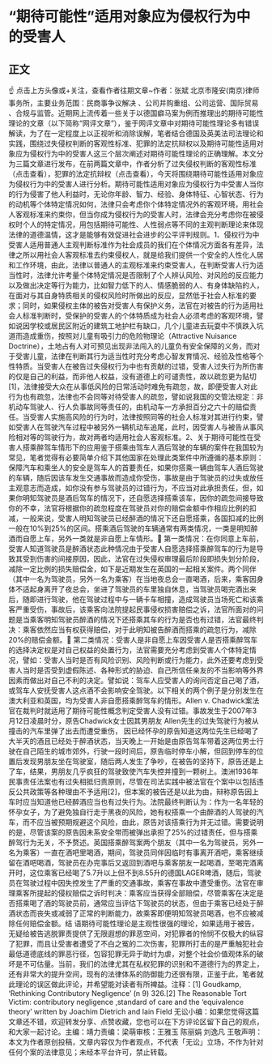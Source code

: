 # “期待可能性”适用对象应为侵权行为中的受害人
## 正文
☝ 点击上方头像或+关注，查看作者往期文章~作者：张斌 北京市隆安(南京)律师事务所，主要业务范围：民商事争议解决 、公司并购重组、公司运营、国际贸易 、合规与监管。近期网上流传着一些关于以德国癖马案为例而推理出的期待可能性理论的文章（以下简称“网评文章”），鉴于网评文章中对期待可能性理论多有错误解读，为了在一定程度上以正视听和消除误解，笔者结合德国及英美法司法理论和实践，围绕过失侵权判断的客观性标准、犯罪的法定抗辩权以及期待可能性适用对象应为侵权行为中的受害人这三个层次阐述对期待可能性理论的正确理解。本文分为三篇文章进行发布，在前两篇文章中，作者分析了过失侵权判断的客观性标准（点击查看），犯罪的法定抗辩权（点击查看），今天将围绕期待可能性适用对象应为侵权行为中的受害人进行分析。期待可能性适用对象应为侵权行为中受害人当你的行为侵害了他人利益时，无论你年龄、智力、经验、身体特征、心智状态、行为的动机等个体特定情况如何，法律只会考虑你个体特定情况外的客观环境，用社会人客观标准来约束你，但当你成为侵权行为的受害人时，法律会充分考虑你在被侵权时个人的特定情况，用包括期待可能性、人性弱点等不同的主观判断理论来体现法律的道德温情，这才是能够有效促进社会进步的公平评判规则。1、侵权行为中受害人适用普通人主观判断标准作为社会成员的我们在个体情况方面各有差异，法律之所以用社会人客观标准去约束侵权人，就是给我们提供一个安全的人性化人居和工作环境，由此，法律以普通人的主观标准来约束受害人，在判断受害人行为适当性时，法律允许考量个体特定情况是否限制了个人辨认风险、对风险的反应能力以及做出决定等行为能力，比如智力低下的人、情感脆弱的人、有身体缺陷的人，在面对与其自身特质相关的侵权风险时所做出的反应，显然低于社会人标准的要求；同时，如果侵权主体的被告对受害人有保护义务，法官在对被告的行为适用社会人标准判断时，受保护的受害人的个体特质成为社会人必须考虑的客观环境，譬如说因学校或居民区附近的建筑工地护栏有缺口，几个儿童进去玩耍中不慎跌入坑道而造成重伤，按照对儿童有吸引力的危险物理论（Attractive Nuisance Doctrine），土地占有人对可预见出现非法闯入的儿童负有安全保障的义务，而对于受害儿童，法律在判断其行为适当性时充分考虑心智发育情况、经验及性格等个性特质。当受害人在被告过失侵权行为中也有贡献的过错，受害人过失行为所伤害的仅是自己的利益，而非他人权益，没有道德上的可谴责性，故以疏忽更为贴切[1]，法律接受大众在从事低风险的日常活动时难免有疏忽，故，即便受害人对此行为也有疏忽，法律也不会同等对待受害人的疏忽，譬如说我国的交管法规定：非机动车驾驶人、行人负事故同等责任的，由机动车一方承担百分之六十的赔偿责任。当受害人实施高风险的行为时，法律按照同等的社会人标准对其进行约束，譬如受害人在驾驶汽车过程中被另外一辆机动车追尾，此时，因受害人与被告从事风险相对等的驾驶行为，故对两者均适用社会人客观标准。2、关于期待可能性在受害人搭乘醉驾车情形下的应用鉴于搭乘由驾车人酒后驾驶的车辆的案件在我国较为常见，笔者觉得有必要简单介绍下其他国家在处理此类案件中所遵循的基本原则：保障汽车和乘坐人的安全是驾车人的首要责任，如果你搭乘一辆由驾车人酒后驾驶的车辆，随后因该车发生交通事故而造成你受伤，事故是由于驾驶员的过失或放任主观意志而造成，如你没有参与驾驶员的过错行为，不应当对此承担责任，但，如果你明知驾驶员是酒后驾车的情况下，还自愿选择搭乘该车，因你的疏忽间接导致你的不幸，法官将根据你的疏忽程度在驾驶员对你的赔偿金额中作相应比例的扣减，一般来说，受害人明知驾驶员已经醉酒的情况下还自愿搭乘，各国扣减的比例一般在10%到25%的区间。搭乘酒后驾驶的车辆通常有两类情况，一类是明知醉酒而自愿上车，另外一类就是非自愿上车情形。🔹 第一类情况：在你同意上车前，受害人知道驾驶员是醉酒状态此种情况由于受害人自愿选择搭乘醉驾车的行为是导致其受到伤害的间接原因，因此，法官在过失侵权审理最后阶段即损失划分阶段，减除一定比例的损失赔偿金，如下是近期发生在英国的一起相关案件。两个同伴（其中一名为驾驶员，另外一名为乘客）在当地夜总会一直喝酒，后来，乘客因身体不适起身离开了夜总会，坐进了驾驶员的车里独自休息，当驾驶员喝完酒出来后，随即进行驾驶，他在驾驶过程中与一辆卡车相撞，造成驾驶员当场死亡和该乘客严重受伤，事故后，该乘客向法院提起民事侵权损害赔偿之诉，法官所面对的问题是当乘客明知驾驶员醉酒的情况下还搭乘其车的行为是否也有过错，法官最终判决：乘客依然应当有权获得赔偿，对于此明知被告醉酒而搭乘的疏忽行为，减除20%的赔偿金额。🔹 第二类情况：受害人是非自愿上车因受害人是否搭乘醉驾车的选择决定权是对自己权益的处置行为，法官需要充分考虑到受害人个体特定情况，譬如：受害人当时是否有风险识别、风险判断或行为能力，此外还要考虑到受害人当时是否受到虚假陈述、各种形式的胁迫、自己所信任亲友的不当影响等外界因素而做出对自己不利的决定。譬如说：驾车人应受害人的询问否定自己喝了酒，或驾车人安抚受害人这点酒不会影响安全驾驶。以下相关的两个例子是分别发生在澳大利亚和英国，均为受害人非自愿搭乘醉驾车的情形。Allen v. Chadwick案法官在裁判时就适用了期待可能性概念判定受害人没有过错。事故发生于2007年3月12日凌晨时分，原告Chadwick女士因其男朋友 Allen先生的过失驾驶行为被从撞击的汽车里弹了出去而遭受重伤， 因已经怀孕的原告知道这两位先生已经喝了大半天的酒且已经处于醉酒状态，当天晚上一开始是由原告驾车带着这两位男士行驶在自己陌生的城市郊外，行驶一段时间后，原告临时停车小解，但回到停车的位置后发现男朋友坐在驾驶室，随后两人发生了争吵，在被告的坚持下，原告还是上了车，结果，男朋友几乎疯狂的驾驶致使汽车失控并撞到一颗树上。澳洲1936年民事责任法案也有过失相抵归责原则，尽管在司法实践中被法官在个案中以包括违反公共政策等各种理由不予适用[2]，但本案的被告还是以此为由，辩称原告因上车时应当知道他已经醉酒应当也有过失行为。法院最终判断认为：作为一名年轻的怀孕女子，为了避免独自行走于黑夜的风险，她有权搭乘一个由醉酒的人驾驶的汽车，而不应当被预期规避这个风险，由此，原告对该搭乘行为并无过错。需要说明的是，尽管该案的原告因未系安全带而被弹出承担了25%的过错责任，但与搭乘醉驾行为无关，不予赘述。英国搭乘醉驾案两个朋友（其中一名为驾驶员，另外一名为乘客）一直在酒吧里喝酒，期间，驾驶员同伴因临时有事离开酒吧，乘客继续留在酒吧喝酒，驾驶员在办完事后又返回到酒吧与乘客朋友一起喝酒，至喝完酒离开时，这位乘客已经喝了5.7升以上但不到8.55升的德国LAGER啤酒，随后，驾驶员在驾驶过程中因失控发生了严重的交通事故，乘客在事故中遭受重伤。法官在审理乘客所提起的侵权赔偿之诉时判决：乘客应当获得全部赔偿，尽管乘客在决定是否搭乘喝了酒的驾驶员前，通常应当评估下驾驶员的状态，但由于乘客已经处于醉酒状态而丧失或减弱了正常的判断能力，故乘客即便明知驾驶员喝酒，也不应被减除任何赔偿金额。结  语期待可能性理论是主观性很强的理论，如果适用于被告，无疑给被告逃脱罪责提供了无限遐想的罪恶空间，对犯罪者的怜悯不仅极大的纵容了犯罪，而且让受害者遭受了不白之冤的二次伤害，犯罪所打击的是严重触犯社会最低道德底线的罪恶行径，包容犯罪无异于助纣为虐，对整个社会价值观体系的破坏是不可估量。当前，我们的法律尤其在私权犯罪的识别和不道德行为的界定上，还有非常大的提升空间，现有的法律体系的防御能力还很有限，正鉴于此，笔者就此理论的误区做此评论，并希望能对读者有所裨益。注释：[1] Goudkamp, ‘Rethinking Contributory Negligence’ (n 9) 326.[2] The Reasonable Tort Victim: contributory negligence ,standard of care and the ‘equivalence theory’ written by Joachim Dietrich and Iain Field 无讼小编：如果您觉得这篇文章还不错，欢迎转发分享、点赞收藏，您也可以在下方评论区留下自己的观点，和大家一起讨论。主编：靖力责编：梁萌审核：王雅玉 陈丽娟 刘逸凡 王敬声明：本文为作者原创投稿，文章内容仅为作者观点，不代表「无讼」立场，不作为针对任何个案的法律意见；未经本平台许可，禁止转载。